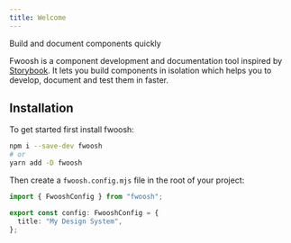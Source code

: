 ```yaml
---
title: Welcome
---
```



<LogoWrapper>
  <Logo />
</LogoWrapper>

<Tagline>Build and document components quickly</Tagline>

Fwoosh is a component development and documentation tool inspired by [Storybook](https://storybook.js.org/).
It lets you build components in isolation which helps you to develop, document and test them in faster.

## Installation

To get started first install fwoosh:

```sh
npm i --save-dev fwoosh
# or
yarn add -D fwoosh
```

Then create a `fwoosh.config.mjs` file in the root of your project:

```ts
import { FwooshConfig } from "fwoosh";

export const config: FwooshConfig = {
  title: "My Design System",
};
```
